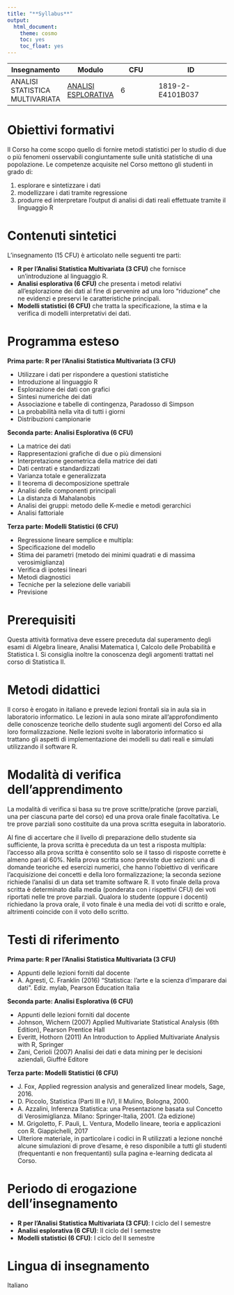 ```yaml
---
title: "**Syllabus**"
output:
  html_document:
    theme: cosmo
    toc: yes
    toc_float: yes
---
```


| Insegnamento | Modulo | CFU | ID |
|----|--------|--------|--------------|
| ANALISI STATISTICA MULTIVARIATA | [ANALISI ESPLORATIVA](https://aldosolari.github.io/AE/) | 6 | 1819-2-E4101B037 |

# **Obiettivi formativi**

Il Corso ha come scopo quello di fornire metodi statistici per lo studio di due o più fenomeni osservabili congiuntamente sulle unità statistiche di una popolazione.
Le competenze acquisite nel Corso mettono gli studenti in grado di:

1. esplorare e sintetizzare i dati
2. modellizzare i dati tramite regressione
3. produrre ed interpretare l'output di analisi di dati reali effettuate  tramite il linguaggio R

# **Contenuti sintetici**

L'insegnamento (15 CFU) è articolato nelle seguenti tre parti:

* __R per l'Analisi Statistica Multivariata (3 CFU)__ che fornisce un'introduzione al linguaggio R. 
* __Analisi esplorativa (6 CFU)__ che presenta i metodi relativi all’esplorazione dei dati al fine di pervenire ad una loro “riduzione” che ne evidenzi e preservi le caratteristiche principali. 
* __Modelli statistici (6 CFU)__ che tratta la specificazione, la stima e la verifica di modelli interpretativi dei dati. 


# **Programma esteso**

__Prima parte: R per l'Analisi Statistica Multivariata (3 CFU)__

* Utilizzare i dati per rispondere a questioni statistiche
* Introduzione al linguaggio R
* Esplorazione dei dati con grafici
* Sintesi numeriche dei dati
* Associazione e tabelle di contingenza, Paradosso di Simpson
* La probabilità nella vita di tutti i giorni
* Distribuzioni campionarie

__Seconda parte: Analisi Esplorativa (6 CFU)__

* La matrice dei dati
* Rappresentazioni grafiche di due o più dimensioni
* Interpretazione geometrica della matrice dei dati
* Dati centrati e standardizzati
* Varianza totale e generalizzata
* Il teorema di decomposizione spettrale
* Analisi delle componenti principali
* La distanza di Mahalanobis
* Analisi dei gruppi: metodo delle K-medie e metodi gerarchici
* Analisi fattoriale

__Terza parte: Modelli Statistici (6 CFU)__

* Regressione lineare semplice e multipla:
* Specificazione del modello
* Stima dei parametri (metodo dei minimi quadrati e di massima verosimiglianza)
* Verifica di ipotesi lineari
* Metodi diagnostici
* Tecniche per la selezione delle variabili
* Previsione

# **Prerequisiti** 

Questa attività formativa deve essere preceduta dal superamento degli esami di Algebra lineare, Analisi Matematica I, Calcolo delle Probabilità e Statistica I. Si consiglia inoltre la conoscenza degli argomenti trattati nel corso di Statistica II.

# **Metodi didattici**

Il corso è erogato in italiano e prevede lezioni frontali sia in aula sia in laboratorio informatico.
Le lezioni in aula sono mirate all'approfondimento delle conoscenze teoriche dello studente sugli argomenti del Corso ed alla loro formalizzazione. Nelle lezioni svolte in laboratorio informatico si trattano gli aspetti di implementazione dei modelli su dati reali e simulati utilizzando il software R.

# **Modalità di verifica dell'apprendimento**

La modalità di verifica si basa su tre prove scritte/pratiche (prove parziali, una per ciascuna parte del corso) ed una prova orale finale facoltativa.  Le tre prove parziali  sono costituite da una prova scritta eseguita in laboratorio.

Al fine di accertare che il livello di preparazione dello studente sia sufficiente, la prova scritta è preceduta da un test  a risposta multipla: l'accesso alla prova scritta è consentito solo se il tasso di risposte corrette è almeno pari al 60%. Nella prova scritta sono previste due sezioni: una di domande teoriche ed esercizi numerici, che hanno l’obiettivo di verificare l'acquisizione dei concetti e della loro formalizzazione; la seconda sezione richiede l’analisi di un data set tramite software R. Il voto finale della prova scritta  è determinato dalla media (ponderata con i rispettivi CFU) dei voti riportati nelle tre prove parziali. Qualora lo studente (oppure i docenti) richiedano la prova orale, il voto finale è una media dei voti di scritto e orale, altrimenti coincide con il voto dello scritto.


# **Testi di riferimento**

__Prima parte: R per l'Analisi Statistica Multivariata (3 CFU)__

* Appunti delle lezioni forniti dal docente
* A. Agresti, C. Franklin (2016) "Statistica: l'arte e la scienza d'imparare dai dati". Ediz. mylab, Pearson Education Italia


__Seconda parte: Analisi Esplorativa (6 CFU)__

* Appunti delle lezioni forniti dal docente
* Johnson,  Wichern (2007) Applied Multivariate Statistical Analysis (6th Edition), Pearson Prentice Hall
* Everitt,  Hothorn (2011) An Introduction to Applied Multivariate Analysis with R, Springer
* Zani, Cerioli (2007) Analisi dei dati e data mining per le decisioni aziendali, Giuffré Editore


__Terza parte: Modelli Statistici (6 CFU)__

* J. Fox, Applied regression analysis and generalized linear models, Sage, 2016.
* D. Piccolo, Statistica (Parti III e IV), Il Mulino, Bologna, 2000.
* A. Azzalini, Inferenza Statistica: una Presentazione basata sul Concetto di Verosimiglianza. Milano: Springer-Italia, 2001. (2a edizione)
* M. Grigoletto, F. Pauli, L. Ventura, Modello lineare, teoria e applicazioni con R. Giappichelli, 2017
* Ulteriore materiale, in particolare i codici in R utilizzati a lezione nonché  alcune simulazioni di prove d'esame, è reso disponibile a tutti gli studenti (frequentanti e non frequentanti)  sulla pagina e-learning dedicata al Corso.

# **Periodo di erogazione dell’insegnamento**

* __R per l'Analisi Statistica Multivariata (3 CFU)__: I ciclo del I semestre
* __Analisi esplorativa (6 CFU)__: II ciclo del I semestre
* __Modelli statistici (6 CFU)__: I ciclo del II semestre

# **Lingua di insegnamento**

Italiano